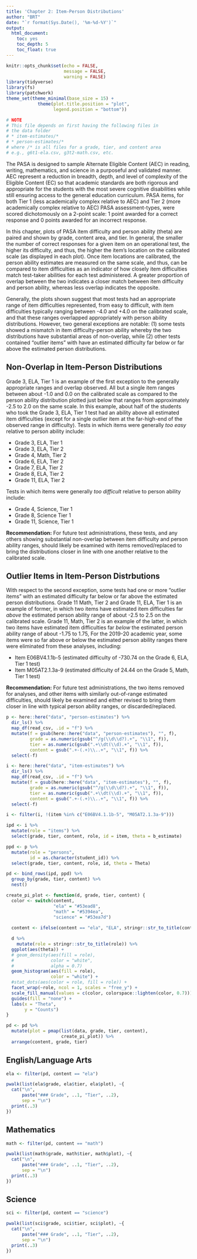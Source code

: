 ```yaml
---
title: 'Chapter 2: Item-Person Distributions'
author: "BRT"
date: "`r format(Sys.Date(), '%m-%d-%Y')`"
output: 
  html_document:
    toc: yes
    toc_depth: 5
    toc_float: true
---
```


```r
knitr::opts_chunk$set(echo = FALSE,
                      message = FALSE,
                      warning = FALSE)
library(tidyverse)
library(fs)
library(patchwork)
theme_set(theme_minimal(base_size = 15) +
            theme(plot.title.position = "plot",
                  legend.position = "bottom"))

# NOTE
# This file depends on first having the following files in 
# the data folder
# * item-estimates/*
# * person-estimates/*
# where /* is all files for a grade, tier, and content area
# e.g., g6t1-ela.csv, g3t2-math.csv, etc.
```

The PASA is designed to sample Alternate Eligible Content (AEC) in reading, writing, mathematics, and science in a purposeful and validated manner. AEC represent a reduction in breadth, depth, and level of complexity of the Eligible Content (EC) so that academic standards are both rigorous and appropriate for the students with the most severe cognitive disabilities while still ensuring access to the general education curriculum. PASA items, for both Tier 1 (less academically complex relative to AEC) and Tier 2 (more academically complex relative to AEC) PASA assessment-types, were scored dichotomously on a 2-point scale: 1 point awarded for a correct response and 0 points awarded for an incorrect response.

In this chapter, plots of PASA item difficulty and person ability (theta) are paired and shown by grade, content area, and tier. In general, the smaller the number of correct responses for a given item on an operational test, the higher its difficulty, and thus, the higher the item's location on the calibrated scale (as displayed in each plot). Once item locations are calibrated, the person ability estimates are measured on the same scale, and thus, can be compared to item difficulties as an indicator of how closely item difficulties match test-taker abilities for each test administered. A greater proportion of overlap between the two indicates a closer match between item difficulty and person ability, whereas less overlap indicates the opposite.

Generally, the plots shown suggest that most tests had an appropriate range of item difficulties represented, from easy to difficult, with item difficulties typically ranging between -4.0 and +4.0 on the calibrated scale, and that these ranges overlapped appropriately with person ability distributions. However, two general exceptions are notable: (1) some tests showed a mismatch in item difficulty-person ability whereby the two distributions have substantial areas of non-overlap, while (2) other tests contained "outlier items" with have an estimated difficulty far below or far above the estimated person distributions. 

## Non-Overlap in Item-Person Distributions
Grade 3, ELA, Tier 1 is an example of the first exception to the generally appropriate ranges and overlap observed. All but a single item ranges between about -1.0 and 0.0 on the calibrated scale as compared to the person ability distribution plotted just below that ranges from approximately -2.5 to 2.0 on the same scale. In this example, about half of the students who took the Grade 3, ELA, Tier 1 test had an ability above all estimated item difficulties (except for a single outlier item at the far-high-end of the observed range in difficulty). Tests in which items were generally *too easy* relative to person ability include: 

- Grade 3, ELA, Tier 1 <br>
- Grade 3, ELA, Tier 2 <br>
- Grade 4, Math, Tier 2 <br>
- Grade 6, ELA, Tier 2 <br>
- Grade 7, ELA, Tier 2 <br>
- Grade 8, ELA, Tier 2 <br>
- Grade 11, ELA, Tier 2

Tests in which items were generally *too difficult* relative to person ability include:

- Grade 4, Science, Tier 1 <br>
- Grade 8, Science Tier 1 <br>
- Grade 11, Science, Tier 1

**Recommendation:** For future test administrations, these tests, and any others showing substantial non-overlap between item difficulty and person ability ranges, should likely be examined with items removed/replaced to bring the distributions closer in line with one another relative to the calibrated scale.

## Outlier Items in Item-Person Distrbutions
With respect to the second exception, some tests had one or more "outlier items" with an estimated difficulty far below or far above the estimated person distributions. Grade 11 Math, Tier 2 and Grade 11, ELA, Tier 1 is an example of former, in which two items have estimated item difficulties far *above* the estimated person ability range of about -2.5 to 2.5 on the calibrated scale. Grade 11, Math, Tier 2 is an example of the latter, in which two items have estimated item difficulties far *below* the estimated person ability range of about -1.75 to 1.75, For the 2019-20 academic year, some items were so far above or below the estimated person ability ranges there were eliminated from these analyses, including:

- Item E06BV4.1.1b-5 (estimated difficulty of -730.74 on the Grade 6, ELA, Tier 1 test)
- Item M05AT2.1.3a-9 (estimated difficulty of 24.44 on the Grade 5, Math, Tier 1 test)

**Recommendation:** For future test administrations, the two items removed for analyses, and other items with similarly out-of-range estimated difficulties, should likely be examined and either revised to bring them closer in line with typical person ability ranges, or discarded/replaced.


```r
p <- here::here("data", "person-estimates") %>% 
  dir_ls() %>% 
  map_df(read_csv, .id = "f") %>% 
  mutate(f = gsub(here::here("data", "person-estimates"), "", f),
         grade = as.numeric(gsub("^/g(\\d\\d?).+", "\\1", f)),
         tier = as.numeric(gsub(".+\\dt(\\d).+", "\\1", f)),
         content = gsub(".+-(.+)\\..+", "\\1", f)) %>% 
  select(-f) 

i <- here::here("data", "item-estimates") %>% 
  dir_ls() %>% 
  map_df(read_csv, .id = "f") %>% 
  mutate(f = gsub(here::here("data", "item-estimates"), "", f),
         grade = as.numeric(gsub("^/g(\\d\\d?).+", "\\1", f)),
         tier = as.numeric(gsub(".+\\dt(\\d).+", "\\1", f)),
         content = gsub(".+-(.+)\\..+", "\\1", f)) %>% 
  select(-f)

i <- filter(i, !(item %in% c("E06BV4.1.1b-5", "M05AT2.1.3a-9")))

ipd <- i %>% 
  mutate(role = "items") %>% 
  select(grade, tier, content, role, id = item, theta = b_estimate)

ppd <- p %>% 
  mutate(role = "persons",
         id = as.character(student_id)) %>% 
  select(grade, tier, content, role, id, theta = Theta)

pd <- bind_rows(ipd, ppd) %>% 
  group_by(grade, tier, content) %>% 
  nest()

create_pi_plot <- function(d, grade, tier, content) {
  color <- switch(content,
                  "ela" = "#53ead8",
                  "math" = "#5394ea",
                  "science" = "#53ea7d")
  
  content <- ifelse(content == "ela", "ELA", stringr::str_to_title(content))

  d %>%
    mutate(role = stringr::str_to_title(role)) %>%
  ggplot(aes(theta)) +
  # geom_density(aes(fill = role),
  #              color = "white",
  #              alpha = 0.7)
  geom_histogram(aes(fill = role),
                 color = "white") +
  #stat_dots(aes(color = role, fill = role)) +
  facet_wrap(~role, ncol = 1, scales = "free_y") +
  scale_fill_manual(values = c(color, colorspace::lighten(color, 0.7))) +
  guides(fill = "none") +
  labs(x = "Theta",
       y = "Counts")
}

pd <- pd %>% 
  mutate(plot = pmap(list(data, grade, tier, content), 
                     create_pi_plot)) %>% 
  arrange(content, grade, tier)
```


## English/Language Arts

```r
ela <- filter(pd, content == "ela")

pwalk(list(ela$grade, ela$tier, ela$plot), ~{ 
  cat("\n",
      paste("### Grade", ..1, "Tier", ..2),
      sep = "\n")
  print(..3)
})
```


## Mathematics

```r
math <- filter(pd, content == "math")

pwalk(list(math$grade, math$tier, math$plot), ~{ 
  cat("\n",
      paste("### Grade", ..1, "Tier", ..2),
      sep = "\n")
  print(..3)
})
```


## Science

```r
sci <- filter(pd, content == "science")

pwalk(list(sci$grade, sci$tier, sci$plot), ~{ 
  cat("\n",
      paste("### Grade", ..1, "Tier", ..2),
      sep = "\n")
  print(..3)
})
```

<div class="tocify-extend-page" data-unique="tocify-extend-page" style="height: 0;"></div>